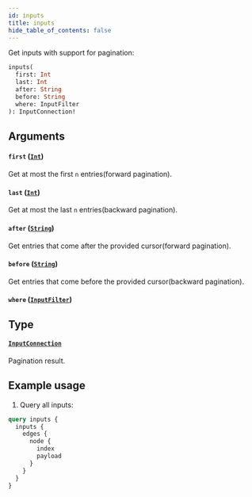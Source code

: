 ```yaml
---
id: inputs
title: inputs
hide_table_of_contents: false
---
```



Get inputs with support for pagination:

```graphql
inputs(
  first: Int
  last: Int
  after: String
  before: String
  where: InputFilter
): InputConnection!
```


## Arguments

#### `first` ([`Int`](../../scalars/int))
Get at most the first `n` entries(forward pagination).




#### `last` ([`Int`](../../scalars/int))
Get at most the last `n` entries(backward pagination).



#### `after` ([`String`](../../scalars/string))
Get entries that come after the provided cursor(forward pagination).



#### `before` ([`String`](../../scalars/string))
Get entries that come before the provided cursor(backward pagination).



#### `where` ([`InputFilter`](../../inputs/input-filter))




## Type

#### [`InputConnection`](../../objects/input-connection)

Pagination result.


## Example usage

1. Query all inputs:

  ```graphql
  query inputs {
    inputs {
      edges {
        node {
          index
          payload
        }
      }
    }
  }
  ```